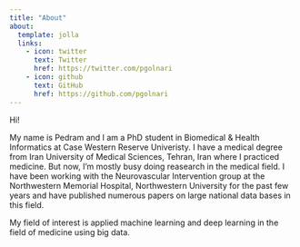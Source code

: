 ```yaml
---
title: "About"
about:
  template: jolla
  links:
    - icon: twitter
      text: Twitter
      href: https://twitter.com/pgolnari
    - icon: github
      text: GitHub
      href: https://github.com/pgolnari
---
```


Hi!

My name is Pedram and I am a PhD student in Biomedical & Health Informatics at Case Western Reserve Univeristy.
I have a medical degree from Iran University of Medical Sciences, Tehran, Iran where I practiced medicine.
But now, I'm mostly busy doing reasearch in the medical field. I have been working with the Neurovascular Intervention group at the Northwestern Memorial Hospital, Northwestern University for the past few years and have published numerous papers on large national data bases in this field.

My field of interest is applied machine learning and deep learning in the field of medicine using big data.

